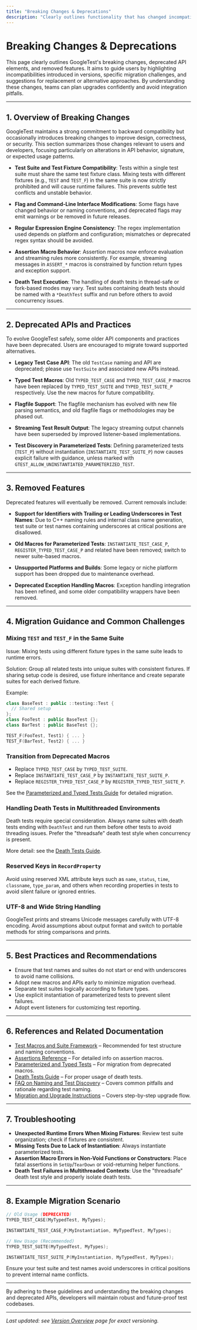 ```yaml
---
title: "Breaking Changes & Deprecations"
description: "Clearly outlines functionality that has changed incompatibly, deprecated APIs, and removed features. Calls out specific migration challenges and offers references to alternatives, helping teams avoid pitfalls during upgrades."
---
```


# Breaking Changes & Deprecations

This page clearly outlines GoogleTest's breaking changes, deprecated API elements, and removed features. It aims to guide users by highlighting incompatibilities introduced in versions, specific migration challenges, and suggestions for replacement or alternative approaches. By understanding these changes, teams can plan upgrades confidently and avoid integration pitfalls.

---

## 1. Overview of Breaking Changes

GoogleTest maintains a strong commitment to backward compatibility but occasionally introduces breaking changes to improve design, correctness, or security. This section summarizes those changes relevant to users and developers, focusing particularly on alterations in API behavior, signature, or expected usage patterns.

- **Test Suite and Test Fixture Compatibility**: Tests within a single test suite must share the same test fixture class. Mixing tests with different fixtures (e.g., `TEST` and `TEST_F`) in the same suite is now strictly prohibited and will cause runtime failures. This prevents subtle test conflicts and unstable behavior.

- **Flag and Command-Line Interface Modifications**: Some flags have changed behavior or naming conventions, and deprecated flags may emit warnings or be removed in future releases.

- **Regular Expression Engine Consistency**: The regex implementation used depends on platform and configuration; mismatches or deprecated regex syntax should be avoided.

- **Assertion Macro Behavior**: Assertion macros now enforce evaluation and streaming rules more consistently. For example, streaming messages in `ASSERT_*` macros is constrained by function return types and exception support.

- **Death Test Execution**: The handling of death tests in thread-safe or fork-based modes may vary. Test suites containing death tests should be named with a `*DeathTest` suffix and run before others to avoid concurrency issues.

---

## 2. Deprecated APIs and Practices

To evolve GoogleTest safely, some older API components and practices have been deprecated. Users are encouraged to migrate toward supported alternatives.

- **Legacy Test Case API**: The old `TestCase` naming and API are deprecated; please use `TestSuite` and associated new APIs instead.

- **Typed Test Macros**: Old `TYPED_TEST_CASE` and `TYPED_TEST_CASE_P` macros have been replaced by `TYPED_TEST_SUITE` and `TYPED_TEST_SUITE_P` respectively. Use the new macros for future compatibility.

- **Flagfile Support**: The flagfile mechanism has evolved with new file parsing semantics, and old flagfile flags or methodologies may be phased out.

- **Streaming Test Result Output**: The legacy streaming output channels have been superseded by improved listener-based implementations.

- **Test Discovery in Parameterized Tests**: Defining parameterized tests (`TEST_P`) without instantiation (`INSTANTIATE_TEST_SUITE_P`) now causes explicit failure with guidance, unless marked with `GTEST_ALLOW_UNINSTANTIATED_PARAMETERIZED_TEST`.

---

## 3. Removed Features

Deprecated features will eventually be removed. Current removals include:

- **Support for Identifiers with Trailing or Leading Underscores in Test Names**: Due to C++ naming rules and internal class name generation, test suite or test names containing underscores at critical positions are disallowed.

- **Old Macros for Parameterized Tests**: `INSTANTIATE_TEST_CASE_P`, `REGISTER_TYPED_TEST_CASE_P` and related have been removed; switch to newer suite-based macros.

- **Unsupported Platforms and Builds**: Some legacy or niche platform support has been dropped due to maintenance overhead.

- **Deprecated Exception Handling Macros**: Exception handling integration has been refined, and some older compatibility wrappers have been removed.

---

## 4. Migration Guidance and Common Challenges

### Mixing `TEST` and `TEST_F` in the Same Suite

Issue: Mixing tests using different fixture types in the same suite leads to runtime errors.

Solution: Group all related tests into unique suites with consistent fixtures. If sharing setup code is desired, use fixture inheritance and create separate suites for each derived fixture.

Example:
```cpp
class BaseTest : public ::testing::Test {
  // Shared setup
};
class FooTest : public BaseTest {};
class BarTest : public BaseTest {};

TEST_F(FooTest, Test1) { ... }
TEST_F(BarTest, Test2) { ... }
```

### Transition from Deprecated Macros

- Replace `TYPED_TEST_CASE` by `TYPED_TEST_SUITE`.
- Replace `INSTANTIATE_TEST_CASE_P` by `INSTANTIATE_TEST_SUITE_P`.
- Replace `REGISTER_TYPED_TEST_CASE_P` by `REGISTER_TYPED_TEST_SUITE_P`.

See the [Parameterized and Typed Tests Guide](../guides/core_testing_patterns/parameterized_tests.md) for detailed migration.

### Handling Death Tests in Multithreaded Environments

Death tests require special consideration. Always name suites with death tests ending with `DeathTest` and run them before other tests to avoid threading issues. Prefer the "threadsafe" death test style when concurrency is present.

More detail: see the [Death Tests Guide](../guides/advanced_usage_best_practices/death_tests.md).

### Reserved Keys in `RecordProperty`

Avoid using reserved XML attribute keys such as `name`, `status`, `time`, `classname`, `type_param`, and others when recording properties in tests to avoid silent failure or ignored entries.

### UTF-8 and Wide String Handling

GoogleTest prints and streams Unicode messages carefully with UTF-8 encoding. Avoid assumptions about output format and switch to portable methods for string comparisons and prints.

---

## 5. Best Practices and Recommendations

- Ensure that test names and suites do not start or end with underscores to avoid name collisions.
- Adopt new macros and APIs early to minimize migration overhead.
- Separate test suites logically according to fixture types.
- Use explicit instantiation of parameterized tests to prevent silent failures.
- Adopt event listeners for customizing test reporting.

---

## 6. References and Related Documentation

- [Test Macros and Suite Framework](../api-reference/core-testing-api/test-macros-framework.md) – Recommended for test structure and naming conventions.
- [Assertions Reference](../docs/reference/assertions.md) – For detailed info on assertion macros.
- [Parameterized and Typed Tests](../api-reference/core-testing-api/parameterized-and-typed-tests.md) – For migration from deprecated macros.
- [Death Tests Guide](../guides/advanced_usage_best_practices/death_tests.md) – For proper usage of death tests.
- [FAQ on Naming and Test Discovery](../docs/faq.md) – Covers common pitfalls and rationale regarding test naming.
- [Migration and Upgrade Instructions](./upgrade-instructions.md) – Covers step-by-step upgrade flow.

---

## 7. Troubleshooting

- **Unexpected Runtime Errors When Mixing Fixtures**: Review test suite organization; check if fixtures are consistent.
- **Missing Tests Due to Lack of Instantiation**: Always instantiate parameterized tests.
- **Assertion Macro Errors in Non-Void Functions or Constructors**: Place fatal assertions in `SetUp`/`TearDown` or void-returning helper functions.
- **Death Test Failures in Multithreaded Contexts**: Use the "threadsafe" death test style and properly isolate death tests.

---

## 8. Example Migration Scenario

```cpp
// Old Usage (DEPRECATED)
TYPED_TEST_CASE(MyTypedTest, MyTypes);

INSTANTIATE_TEST_CASE_P(MyInstantiation, MyTypedTest, MyTypes);

// New Usage (Recommended)
TYPED_TEST_SUITE(MyTypedTest, MyTypes);

INSTANTIATE_TEST_SUITE_P(MyInstantiation, MyTypedTest, MyTypes);
```

Ensure your test suite and test names avoid underscores in critical positions to prevent internal name conflicts.

---

By adhering to these guidelines and understanding the breaking changes and deprecated APIs, developers will maintain robust and future-proof test codebases.

---

_Last updated: see [Version Overview](version-overview.md) page for exact versioning._
